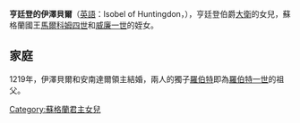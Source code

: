 {{Multiple issues|
{{Expand language|1=fr|time=2021-01-02T04:02:21+00:00}}
{{Unreferenced|time=2021-01-02T04:02:21+00:00}}
}}
'''亨廷登的伊澤貝爾'''（[[英語|英語]]：Isobel of Huntingdon，{{bd|1199年||1252年|}}），亨廷登伯爵[[大衛_(亨廷登伯爵)|大衛]]的女兒，蘇格蘭國王[[馬爾科姆四世|馬爾科姆四世]]和[[威廉一世_(蘇格蘭)|威廉一世]]的姪女。

== 家庭 ==
1219年，伊澤貝爾和安南達爾領主{{le|第四代安南達爾領主羅伯特·布魯斯|Robert de Brus, 4th Lord of Annandale|羅伯特·布魯斯}}結婚，兩人的獨子[[第五代安南達爾領主羅伯特·布魯斯|羅伯特]]即為[[罗伯特一世_(苏格兰)|羅伯特一世]]的祖父。

{{DEFAULTSORT:isobel}}
[[Category:蘇格蘭君主女兒|Category:蘇格蘭君主女兒]]
{{UK-bio-stub}}